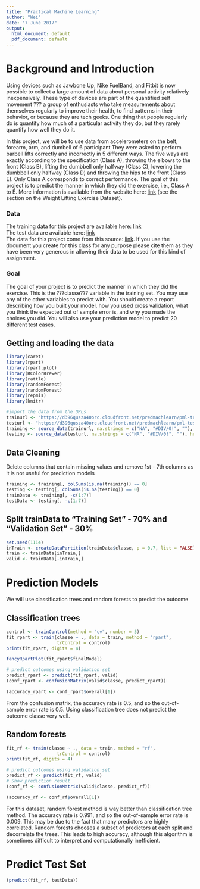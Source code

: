 ```yaml
---
title: "Practical Machine Learning"
author: "Wei"
date: "7 June 2017"
output:
  html_document: default
  pdf_document: default
---
```

# Background and Introduction
Using devices such as Jawbone Up, Nike FuelBand, and Fitbit is now possible to collect a large amount of data about personal activity relatively inexpensively. These type of devices are part of the quantified self movement ??? a group of enthusiasts who take measurements about themselves regularly to improve their health, to find patterns in their behavior, or because they are tech geeks. One thing that people regularly do is quantify how much of a particular activity they do, but they rarely quantify how well they do it.

In this project, we will be to use data from accelerometers on the belt, forearm, arm, and dumbell of 6 participant They were asked to perform barbell lifts correctly and incorrectly in 5 different ways. The five ways are exactly according to the specification (Class A), throwing the elbows to the front (Class B), lifting the dumbbell only halfway (Class C), lowering the dumbbell only halfway (Class D) and throwing the hips to the front (Class E). Only Class A corresponds to correct performance. The goal of this project is to predict the manner in which they did the exercise, i.e., Class A to E. More information is available from the website here: [link](http://groupware.les.inf.puc-rio.br/har) (see the section on the Weight Lifting Exercise Dataset).

### Data

The training data for this project are available here: [link](https://d396qusza40orc.cloudfront.net/predmachlearn/pml-training.csv)  
The test data are available here: [link](https://d396qusza40orc.cloudfront.net/predmachlearn/pml-testing.csv)  
The data for this project come from this source: [link](http://groupware.les.inf.puc-rio.br/har). If you use the document you create for this class for any purpose please cite them as they have been very generous in allowing their data to be used for this kind of assignment.  

### Goal
The goal of your project is to predict the manner in which they did the exercise. This is the ???classe??? variable in the training set. You may use any of the other variables to predict with. You should create a report describing how you built your model, how you used cross validation, what you think the expected out of sample error is, and why you made the choices you did. You will also use your prediction model to predict 20 different test cases.


## Getting and loading the data
```r
library(caret)
library(rpart)
library(rpart.plot)
library(RColorBrewer)
library(rattle)
library(randomForest)
library(randomForest)
library(repmis)
library(knitr)
```
```r
#import the data from the URLs
trainurl <- "https://d396qusza40orc.cloudfront.net/predmachlearn/pml-training.csv"
testurl <- "https://d396qusza40orc.cloudfront.net/predmachlearn/pml-testing.csv"
training <- source_data(trainurl, na.strings = c("NA", "#DIV/0!", ""), header = TRUE)
testing <- source_data(testurl, na.strings = c("NA", "#DIV/0!", ""), header = TRUE)
```

## Data Cleaning
Delete columns that contain missing values and remove 1st - 7th columns as it is not useful for prediction models
```r
training <- training[, colSums(is.na(training)) == 0]
testing <- testing[, colSums(is.na(testing)) == 0]
trainData <- training[, -c(1:7)]
testData <- testing[, -c(1:7)]
```

## Split trainData to "Training Set" - 70% and "Validation Set" - 30%
```r
set.seed(1114)
inTrain <- createDataPartition(trainData$classe, p = 0.7, list = FALSE)
train <- trainData[inTrain,]
valid <- trainData[-inTrain,]
```

# Prediction Models
We will use classification trees and random forests to predict the outcome

## Classification trees
```r
control <- trainControl(method = "cv", number = 5)
fit_rpart <- train(classe ~ ., data = train, method = "rpart", 
                   trControl = control)
print(fit_rpart, digits = 4)
```

```r
fancyRpartPlot(fit_rpart$finalModel)
```

```r
# predict outcomes using validation set
predict_rpart <- predict(fit_rpart, valid)
(conf_rpart <- confusionMatrix(valid$classe, predict_rpart))
```

```r
(accuracy_rpart <- conf_rpart$overall[1])
```
From the confusion matrix, the accuracy rate is 0.5, and so the out-of-sample error rate is 0.5. Using classification tree does not predict the outcome classe very well.

## Random forests
```r
fit_rf <- train(classe ~ ., data = train, method = "rf", 
                   trControl = control)
print(fit_rf, digits = 4)
```

```r
# predict outcomes using validation set
predict_rf <- predict(fit_rf, valid)
# Show prediction result
(conf_rf <- confusionMatrix(valid$classe, predict_rf))
```

```r
(accuracy_rf <- conf_rf$overall[1])
```
For this dataset, random forest method is way better than classification tree method. The accuracy rate is 0.991, and so the out-of-sample error rate is 0.009. This may be due to the fact that many predictors are highly correlated. Random forests chooses a subset of predictors at each split and decorrelate the trees. This leads to high accuracy, although this algorithm is sometimes difficult to interpret and computationally inefficient.

# Predict Test Set
```r
(predict(fit_rf, testData))
```
